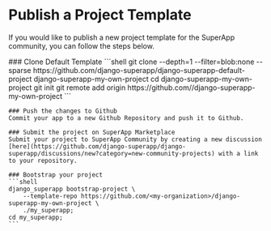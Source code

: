 
# Publish a Project Template

If you would like to publish a new project template for the SuperApp community, you can follow the steps below.

<Steps>
    ### Clone Default Template
    ```shell
    git clone --depth=1 --filter=blob:none --sparse https://github.com/django-superapp/django-superapp-default-project django-superapp-my-own-project
    cd django-superapp-my-own-project
    git init
    git remote add origin https://github.com/<my-organization>/django-superapp-my-own-project
    ```

    ### Push the changes to Github
    Commit your app to a new Github Repository and push it to Github.

    ### Submit the project on SuperApp Marketplace
    Submit your project to SuperApp Community by creating a new discussion [here](https://github.com/django-superapp/django-superapp/discussions/new?category=new-community-projects) with a link to your repository.

    ### Bootstrap your project
    ```shell
    django_superapp bootstrap-project \
        --template-repo https://github.com/<my-organization>/django-superapp-my-own-project \
        ./my_superapp;
    cd my_superapp;
    ```
</Steps>

